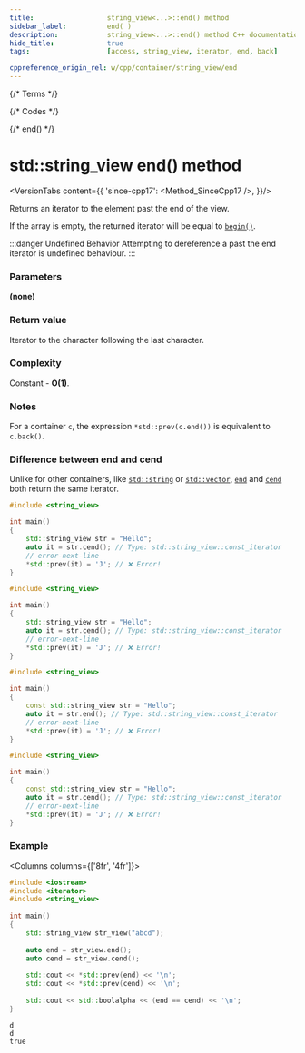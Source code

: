 ```yaml
---
title:					string_view<...>::end() method
sidebar_label:			end( )
description:			string_view<...>::end() method C++ documentation
hide_title:				true
tags:					[access, string_view, iterator, end, back]

cppreference_origin_rel: w/cpp/container/string_view/end
---
```



{/* Terms */}

{/* Codes */}

{/* end() */}

# std::string_view end() method

<VersionTabs content={{
	'since-cpp17': <Method_SinceCpp17 />,
}}/>

Returns an <Tooltip title={Term_ContAlias_Iterator}>iterator</Tooltip> to the element past the end of the view.  

If the array is empty, the returned iterator will be equal to [`begin()`](begin).

:::danger Undefined Behavior
Attempting to dereference a past the end iterator is <Tooltip title={Term_UndefinedBehaviour}>undefined behaviour</Tooltip>.
:::

### Parameters

**(none)**

### Return value

Iterator to the character following the last character.

### Complexity

Constant - **O(1)**.

### Notes

For a container `c`, the expression `*std::prev(c.end())` is equivalent to `c.back()`.

### Difference between end and cend

Unlike for other containers, like [`std::string`](../string.mdx) or [`std::vector`](../../arrays/vector.mdx), [`end`](#) and [`cend`](#) both return the same iterator.

<Tabs>
<TabItem value="non-const-container" label="Non const container" default>

<Tabs>
<TabItem value="end" label="end" default>

```cpp
#include <string_view>

int main()
{
    std::string_view str = "Hello";
    auto it = str.cend(); // Type: std::string_view::const_iterator
    // error-next-line
    *std::prev(it) = 'J'; // ❌ Error!
}
```

</TabItem>
<TabItem value="cend" label="cend" default>

```cpp
#include <string_view>

int main()
{
    std::string_view str = "Hello";
    auto it = str.cend(); // Type: std::string_view::const_iterator
    // error-next-line
    *std::prev(it) = 'J'; // ❌ Error!
}
```

</TabItem>
</Tabs>

</TabItem>
<TabItem value="const-container" label="Const container">

<Tabs>
<TabItem value="end" label="end" default>

```cpp
#include <string_view>

int main()
{
    const std::string_view str = "Hello";
    auto it = str.end(); // Type: std::string_view::const_iterator
    // error-next-line
    *std::prev(it) = 'J'; // ❌ Error! 
}
```

</TabItem>
<TabItem value="cend" label="cend" default>

```cpp
#include <string_view>

int main()
{
    const std::string_view str = "Hello";
    auto it = str.cend(); // Type: std::string_view::const_iterator
    // error-next-line
    *std::prev(it) = 'J'; // ❌ Error! 
}
```

</TabItem>
</Tabs>

</TabItem>
</Tabs>

### Example

<Columns columns={['8fr', '4fr']}>
<div>

```cpp title='Main.cpp' showLineNumbers
#include <iostream>
#include <iterator>
#include <string_view>
 
int main()
{
    std::string_view str_view("abcd");
 
    auto end = str_view.end();
    auto cend = str_view.cend();
 
    std::cout << *std::prev(end) << '\n';
    std::cout << *std::prev(cend) << '\n';
 
    std::cout << std::boolalpha << (end == cend) << '\n';
}
```

</div>
<div>

```plaintext title="Output"
d
d
true
```

</div>
</Columns>
